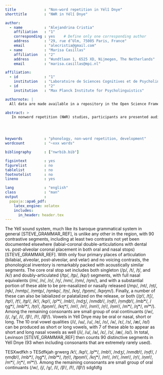 ```yaml
---
title             : "Non-word repetition in Yélî Dnye"
shorttitle        : "NWR in Yélî Dnye"

author: 
  - name          : "Alejandrina Cristia"
    affiliation   : "1"
    corresponding : yes    # Define only one corresponding author
    address       : "29, rue d’Ulm, 75005 Paris, France"
    email         : "alecristia@gmail.com"
  - name          : "Marisa Casillas"
    affiliation   : "2"
    address       : "Wundtlaan 1, 6525 XD, Nijmegen, The Netherlands"
    email         : "marisa.casillas@mpi.nl"

affiliation:
  - id            : "1"
    institution   : "Laboratoire de Sciences Cognitives et de Psycholinguistique, Département d'Etudes cognitives, ENS, EHESS, CNRS, PSL University"
  - id            : "2"
    institution   : "Max Planck Institute for Psycholinguistics"

authornote: |
  All data are made available in a repository in the Open Science Framework. AC acknowledges the support of the Agence Nationale de la Recherche (ANR-17-CE28-0007 LangAge, ANR-16-DATA-0004, ANR-14-CE30-0003, ANR-17-EURE-0017); and the J. S. McDonnell Foundation Understanding Human Cognition Scholar Award. 

abstract: >
   In nonword repetition (NWR) studies, participants are presented auditorily with an item that is phonologically legal but lexically meaningless in the local language. Accuracy is thought to reflect long-term phonological knowledge as well as online phonological working memory and flexible production patterns.In this study, we report on NWR results among children learning Yêly Dnyé, an isolate spoken in Rossel Island, PNG, with an unusually dense phonological inventory. This study contributes to three lines of research. First, we document that non-word items containing typologically rare sounds are repeated accurately less often that non-words containing more common sounds. Second, we document rather weak effects of item length, contributing to other research suggesting that length effects may be language-specific. Third, we do not find strong individual variation effects in this population, contrary to previous results documenting strong age-related effects. Together, these data provide a unique view of online phonological processing in a seldom-studied language, and contribute to both typological and language acquisition research.




keywords          : "phonology, non-word repetition, development"
wordcount         : "~xxx words"

bibliography      : ["nwrbib.bib"]

figsintext        : yes
figurelist        : no
tablelist         : no
footnotelist      : no
lineno            : yes

lang              : "english"
class             : "man"
output            :
  papaja::apa6_pdf:
    latex_engine: xelatex
    includes:
      in_header: header.tex
---
```


<!--
-->

The Yélî sound system, much like its baroque grammatical system in general [STEVE_GRAMMAR_REF], is unlike any other in the region, with 90 contrastive segments, including at least two contrasts not yet been documented elsewhere (labial-coronal double-articulations with dental vs. post-alveolar coronal placement in both oral and nasal stops) [STEVE_GRAMMAR_REF]. With only four primary places of articulation (bilabial, alveolar, post-alveolar, and velar) and no voicing contrasts, the phonological inventory is remarkably packed with acoustically similar segments. The core oral stop set includes both singleton (/p/, /t/, /ṭ/, and /k/) and doubly-articulated (/tp/, /ṭp/, /kp/) segments, with full nasal equivalents (/m/, /n/, /ṇ/, /ŋ/, /nm/, /ṇm/, /ŋm/), and with a substantial portion of these able to be pre-nasalized or nasally released (/mp/, /nt/, /ṇṭ/, /ŋk/, /nmtp/, /ṇmṭp/, /ŋmkp/, /ṭṇ/, /kŋ/, /ṭpṇm/, /kpŋm/). Finally, a number of these can also be labialized or palatalized on the release, or both (/pʲ/, /tʃ/, /tpʲ/, /ṭʲ/, /ṭpʲ/, /kʲ/, /kpʲ/, /pʲʷ/, /mbʲ/, /ndʒ/, /nmdbʲ/, /ṇḍʲ/, /ṇmḍbʲ/, /mbʷ/, /ŋɡʷ/, /mbʲʷ/, /ṭṇʲ/, /ṭpṇmʲ/, /kŋʷ/, /mʲ/, /nʲ/, /nmʲ/, /ṇʲ/, /ṇmʲ/, /mʷ/, /ŋʷ/, mʲʷ/). Among the remaining consonants are small group of oral continuants (/w/, /j/, /ɣ/, /l/, /βʲ/, /lʲ/, /lβʲ/). Vowels in Yélî Dnye may be oral or nasal, short or long. The 10 oral vowel qualities (/i/, /ɯ/, /u/, /e/, /o/, /ə/, /ɛ/, /ɔ/, /æ/, /ɑ/) can be produced as short or long vowels, with 7 of these able to appear as short and long nasal vowels as well (/i/, /u/, /ə/, /ɛ/, /ɔ/, /æ/, /ɑ/). In total, Levinson [STEVE_GRAMMAR_REF] then counts 90 distinctive segments in Yélî Dnye (93 when including consonants that are extremely rarely used).

TESXwdfkh ɔ TESdfkjah
grwerg /kʲ/, /kpʲ/, /pʲʷ/, /mbʲ/, /ndʒ/, /nmdbʲ/, /ṇḍʲ/, /ṇmḍbʲ/, /mbʷ/, /ŋɡʷ/, /mbʲʷ/, /ṭṇʲ/, /ṭpṇmʲ/, /kŋʷ/, /mʲ/, /nʲ/, /nmʲ/, /ṇʲ/, /ṇmʲ/, /mʷ/, /ŋʷ/, mʲʷ/). Among the remaining consonants are small group of oral continuants (/w/, /j/, /ɣ/, /l/, /βʲ/, /lʲ/, /lβʲ/) sdgfdfg


\setlength{\parindent}{-0.5in}
\setlength{\leftskip}{0.5in}
